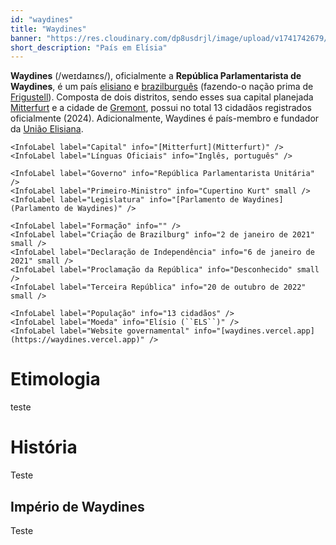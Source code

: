 ```yaml
---
id: "waydines"
title: "Waydines"
banner: "https://res.cloudinary.com/dp8usdrjl/image/upload/v1741742679/Waydines_mjsz8k.svg"
short_description: "País em Elísia"
---
```


**Waydines** (/we&#618;da&#618;nɛs/), oficialmente a **República Parlamentarista de Waydines**, é um
país [elisiano](Elísia) e [brazilburguês](Brazilburg) (fazendo-o nação prima de [Frigustell](Frigustell)). 
Composta de dois distritos, sendo esses sua capital planejada [Mitterfurt](Mitterfurt) e a cidade de 
[Gremont](Gremont), possui no total 13 cidadãos registrados oficialmente (2024). Adicionalmente, 
Waydines é país-membro e fundador da [União Elisiana](União%20Elisiana).

<QuickFacts title="República Parlamentarista de Waydines">
    <CountrySymbols 
        flag="https://res.cloudinary.com/dp8usdrjl/image/upload/v1741742679/Waydines_mjsz8k.svg"
        coatOfArms="https://res.cloudinary.com/dp8usdrjl/image/upload/v1741798636/Sol_tfbh4k.svg"
    />

    <InfoLabel label="Capital" info="[Mitterfurt](Mitterfurt)" />
    <InfoLabel label="Línguas Oficiais" info="Inglês, português" />

    <InfoLabel label="Governo" info="República Parlamentarista Unitária" />
    <InfoLabel label="Primeiro-Ministro" info="Cupertino Kurt" small />
    <InfoLabel label="Legislatura" info="[Parlamento de Waydines](Parlamento de Waydines)" />

    <InfoLabel label="Formação" info="" />
    <InfoLabel label="Criação de Brazilburg" info="2 de janeiro de 2021" small />
    <InfoLabel label="Declaração de Independência" info="6 de janeiro de 2021" small />
    <InfoLabel label="Proclamação da República" info="Desconhecido" small />
    <InfoLabel label="Terceira República" info="20 de outubro de 2022" small />

    <InfoLabel label="População" info="13 cidadãos" />
    <InfoLabel label="Moeda" info="Elísio (``ELS``)" />
    <InfoLabel label="Website governamental" info="[waydines.vercel.app](https://waydines.vercel.app)" />
</QuickFacts>

# Etimologia
teste

# História
Teste

## Império de Waydines
Teste